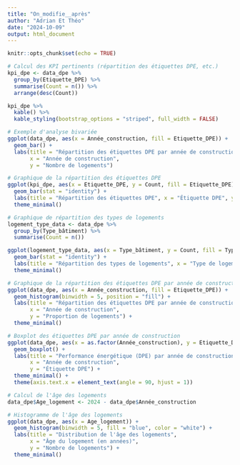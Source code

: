 ```yaml
---
title: "On_modifie__après"
author: "Adrian Et Théo"
date: "2024-10-09"
output: html_document
---
```


```r
knitr::opts_chunk$set(echo = TRUE)
```

```r
# Calcul des KPI pertinents (répartition des étiquettes DPE, etc.)
kpi_dpe <- data_dpe %>%
  group_by(Etiquette_DPE) %>%
  summarise(Count = n()) %>%
  arrange(desc(Count))

kpi_dpe %>%
  kable() %>%
  kable_styling(bootstrap_options = "striped", full_width = FALSE)

```

```r
# Exemple d'analyse bivariée
ggplot(data_dpe, aes(x = Année_construction, fill = Etiquette_DPE)) +
  geom_bar() +
  labs(title = "Répartition des étiquettes DPE par année de construction",
       x = "Année de construction",
       y = "Nombre de logements")

```

```r
# Graphique de la répartition des étiquettes DPE
ggplot(kpi_dpe, aes(x = Etiquette_DPE, y = Count, fill = Etiquette_DPE)) +
  geom_bar(stat = "identity") +
  labs(title = "Répartition des étiquettes DPE", x = "Étiquette DPE", y = "Nombre de logements") +
  theme_minimal()
```


```r
# Graphique de répartition des types de logements
logement_type_data <- data_dpe %>%
  group_by(Type_bâtiment) %>%
  summarise(Count = n())

ggplot(logement_type_data, aes(x = Type_bâtiment, y = Count, fill = Type_bâtiment)) +
  geom_bar(stat = "identity") +
  labs(title = "Répartition des types de logements", x = "Type de logement", y = "Nombre de logements") +
  theme_minimal()

```

```r
# Graphique de la répartition des étiquettes DPE par année de construction
ggplot(data_dpe, aes(x = Année_construction, fill = Etiquette_DPE)) +
  geom_histogram(binwidth = 5, position = "fill") +
  labs(title = "Répartition des étiquettes DPE par année de construction",
       x = "Année de construction",
       y = "Proportion de logements") +
  theme_minimal()

```

```r
# Boxplot des étiquettes DPE par année de construction
ggplot(data_dpe, aes(x = as.factor(Année_construction), y = Etiquette_DPE, fill = Etiquette_DPE)) +
  geom_boxplot() +
  labs(title = "Performance énergétique (DPE) par année de construction", 
       x = "Année de construction", 
       y = "Étiquette DPE") +
  theme_minimal() +
  theme(axis.text.x = element_text(angle = 90, hjust = 1))

```
```r

# Calcul de l'âge des logements
data_dpe$Age_logement <- 2024 - data_dpe$Année_construction

# Histogramme de l'âge des logements
ggplot(data_dpe, aes(x = Age_logement)) +
  geom_histogram(binwidth = 5, fill = "blue", color = "white") +
  labs(title = "Distribution de l'âge des logements", 
       x = "Âge du logement (en années)", 
       y = "Nombre de logements") +
  theme_minimal()

```


